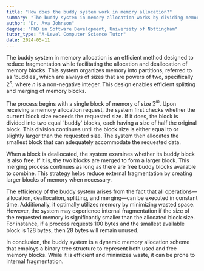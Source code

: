 ```yaml
---
title: "How does the buddy system work in memory allocation?"
summary: "The buddy system in memory allocation works by dividing memory into partitions to efficiently allocate and deallocate memory blocks."
author: "Dr. Ava Johnson"
degree: "PhD in Software Development, University of Nottingham"
tutor_type: "A-Level Computer Science Tutor"
date: 2024-05-11
---
```


The buddy system in memory allocation is an efficient method designed to reduce fragmentation while facilitating the allocation and deallocation of memory blocks. This system organizes memory into partitions, referred to as 'buddies', which are always of sizes that are powers of two, specifically $2^n$, where $n$ is a non-negative integer. This design enables efficient splitting and merging of memory blocks.

The process begins with a single block of memory of size $2^m$. Upon receiving a memory allocation request, the system first checks whether the current block size exceeds the requested size. If it does, the block is divided into two equal 'buddy' blocks, each having a size of half the original block. This division continues until the block size is either equal to or slightly larger than the requested size. The system then allocates the smallest block that can adequately accommodate the requested data.

When a block is deallocated, the system examines whether its buddy block is also free. If it is, the two blocks are merged to form a larger block. This merging process continues as long as there are free buddy blocks available to combine. This strategy helps reduce external fragmentation by creating larger blocks of memory when necessary.

The efficiency of the buddy system arises from the fact that all operations—allocation, deallocation, splitting, and merging—can be executed in constant time. Additionally, it optimally utilizes memory by minimizing wasted space. However, the system may experience internal fragmentation if the size of the requested memory is significantly smaller than the allocated block size. For instance, if a process requests $100$ bytes and the smallest available block is $128$ bytes, then $28$ bytes will remain unused.

In conclusion, the buddy system is a dynamic memory allocation scheme that employs a binary tree structure to represent both used and free memory blocks. While it is efficient and minimizes waste, it can be prone to internal fragmentation.
    